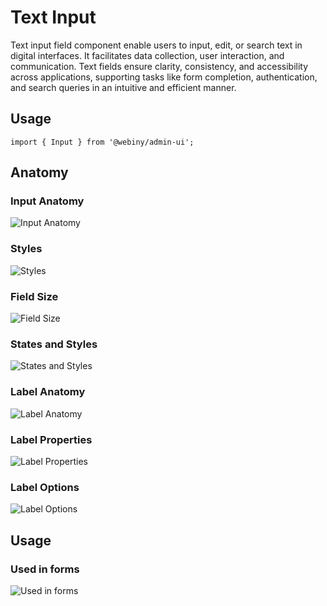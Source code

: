 

<Meta of={InputStories} />

# Text Input

Text input field component enable users to input, edit, or search text in digital interfaces. It facilitates data collection, user interaction, and communication. Text fields ensure clarity, consistency, and accessibility across applications, supporting tasks like form completion, authentication, and search queries in an intuitive and efficient manner.

<Canvas of={InputStories.Default} />

## Usage

```
import { Input } from '@webiny/admin-ui';
```

## Anatomy

### Input Anatomy
<img src="/images/storybook/input/anatomy.png" alt="Input Anatomy"/>

### Styles
<img src="/images/storybook/input/styles.png" alt="Styles"/>

### Field Size
<img src="/images/storybook/input/field-size.png" alt="Field Size"/>

### States and Styles
<img src="/images/storybook/input/states-and-styles.png" alt="States and Styles"/>

### Label Anatomy
<img src="/images/storybook/input/label-anatomy.png" alt="Label Anatomy"/>

### Label Properties
<img src="/images/storybook/input/label-properties.png" alt="Label Properties"/>

### Label Options
<img src="/images/storybook/input/label-options.png" alt="Label Options"/>

## Usage

### Used in forms
<img src="/images/storybook/input/used-in-forms.png" alt="Used in forms"/>

